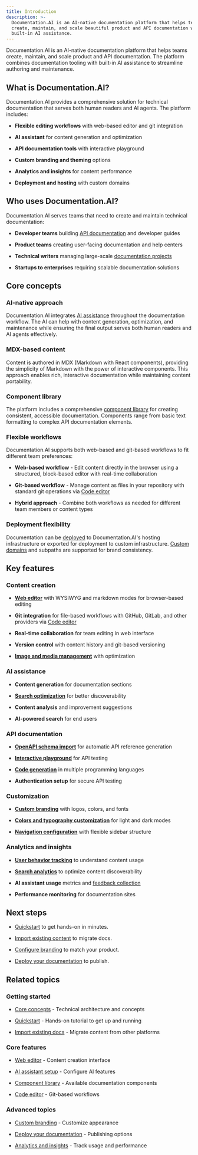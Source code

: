 ```yaml
---
title: Introduction
description: >-
  Documentation.AI is an AI-native documentation platform that helps teams
  create, maintain, and scale beautiful product and API documentation with
  built-in AI assistance.
---
```


Documentation.AI is an AI-native documentation platform that helps teams create, maintain, and scale product and API documentation. The platform combines documentation tooling with built-in AI assistance to streamline authoring and maintenance.

## What is Documentation.AI?

Documentation.AI provides a comprehensive solution for technical documentation that serves both human readers and AI agents. The platform includes:

- **Flexible editing workflows** with web-based editor and git integration

- **AI assistant** for content generation and optimization

- **API documentation tools** with interactive playground

- **Custom branding and theming** options

- **Analytics and insights** for content performance

- **Deployment and hosting** with custom domains

## Who uses Documentation.AI?

Documentation.AI serves teams that need to create and maintain technical documentation:

- **Developer teams** building [API documentation](../api-documentation-and-playground/openapi-schema-import) and developer guides

- **Product teams** creating user-facing documentation and help centers

- **Technical writers** managing large-scale [documentation projects](../write-and-publish/web-editor/organize)

- **Startups to enterprises** requiring scalable documentation solutions

## Core concepts

### AI-native approach

Documentation.AI integrates [AI assistance](../ai/ai-assistant) throughout the documentation workflow. The AI can help with content generation, optimization, and maintenance while ensuring the final output serves both human readers and AI agents effectively.

### MDX-based content

Content is authored in MDX (Markdown with React components), providing the simplicity of Markdown with the power of interactive components. This approach enables rich, interactive documentation while maintaining content portability.

### Component library

The platform includes a comprehensive [component library](../components) for creating consistent, accessible documentation. Components range from basic text formatting to complex API documentation elements.

### Flexible workflows

Documentation.AI supports both web-based and git-based workflows to fit different team preferences:

- **Web-based workflow** - Edit content directly in the browser using a structured, block-based editor with real-time collaboration

- **Git-based workflow** - Manage content as files in your repository with standard git operations via [Code editor](../write-and-publish/code-editor/overview)

- **Hybrid approach** - Combine both workflows as needed for different team members or content types

### Deployment flexibility

Documentation can be [deployed](../deployment-and-hosting/deploy-your-documentation) to Documentation.AI's hosting infrastructure or exported for deployment to custom infrastructure. [Custom domains](../deployment-and-hosting/custom-domain) and subpaths are supported for brand consistency.

## Key features

### Content creation

- [**Web editor**](../write-and-publish/web-editor/overview) with WYSIWYG and markdown modes for browser-based editing

- **Git integration** for file-based workflows with GitHub, GitLab, and other providers via [Code editor](../write-and-publish/code-editor/overview)

- **Real-time collaboration** for team editing in web interface

- **Version control** with content history and git-based versioning

- [**Image and media management**](../write-and-publish/web-editor/images-and-media) with optimization

### AI assistance

- **Content generation** for documentation sections

- [**Search optimization**](../ai/search-configuration) for better discoverability

- **Content analysis** and improvement suggestions

- **AI-powered search** for end users

### API documentation

- [**OpenAPI schema import**](../api-documentation-and-playground/openapi-schema-import) for automatic API reference generation

- [**Interactive playground**](../api-documentation-and-playground/interactive-playground-setup) for API testing

- [**Code generation**](../api-documentation-and-playground/code-generation) in multiple programming languages

- **Authentication setup** for secure API testing

### Customization

- [**Custom branding**](../customization-and-configuration/branding) with logos, colors, and fonts

- [**Colors and typography customization**](../customization-and-configuration/colors-and-typography) for light and dark modes

- [**Navigation configuration**](../customization-and-configuration/navigation-and-sidebar) with flexible sidebar structure

### Analytics and insights

- [**User behavior tracking**](../analytics-and-insights/user-analytics) to understand content usage

- [**Search analytics**](../analytics-and-insights/search-and-ai-assistant-analytics) to optimize content discoverability

- **AI assistant usage** metrics and [feedback collection](../analytics-and-insights/user-feedback)

- **Performance monitoring** for documentation sites

## Next steps

- [Quickstart](quickstart) to get hands-on in minutes.

- [Import existing content](import-existing-docs) to migrate docs.

- [Configure branding](../customization-and-configuration/branding) to match your product.

- [Deploy your documentation](../deployment-and-hosting/deploy-your-documentation) to publish.

## Related topics

### Getting started

- [Core concepts](core-concepts) - Technical architecture and concepts

- [Quickstart](quickstart) - Hands-on tutorial to get up and running

- [Import existing docs](import-existing-docs) - Migrate content from other platforms

### Core features

- [Web editor](../write-and-publish/web-editor) - Content creation interface

- [AI assistant setup](../ai/ai-assistant) - Configure AI features

- [Component library](../components) - Available documentation components

- [Code editor](../write-and-publish/code-editor/overview) - Git-based workflows

### Advanced topics

- [Custom branding](../customization-and-configuration/branding) - Customize appearance

- [Deploy your documentation](../deployment-and-hosting/deploy-your-documentation) - Publishing options

- [Analytics and insights](../analytics-and-insights/user-analytics) - Track usage and performance

